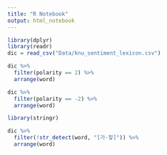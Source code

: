 ```yaml
---
title: "R Notebook"
output: html_notebook
---
```


```r
library(dplyr)
library(readr)
dic = read_csv("Data/knu_sentiment_lexicon.csv")
```

```r
dic %>% 
  filter(polarity == 2) %>% 
  arrange(word)
```

```r
dic %>% 
  filter(polarity == -2) %>% 
  arrange(word)
```

```r
library(stringr)
```

```r
dic %>% 
  filter(!str_detect(word, "[가-힣]")) %>% 
  arrange(word)
```

